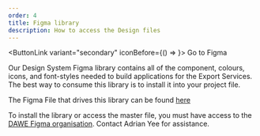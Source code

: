 ```yaml
---
order: 4
title: Figma library
description: How to access the Design files
---
```


<ButtonLink variant="secondary" iconBefore={() => <FigmaLogo />}>
	Go to Figma
</ButtonLink>

Our Design System Figma library contains all of the component, colours, icons, and font-styles needed to build applications for the Export Services. The best way to consume this library is to install it into your project file.

The Figma File that drives this library can be found [here](https://www.figma.com/files/project/37217032/AgDS-Agriculture-Design-System?fuid=1049534194839136217)

To install the library or access the master file, you must have access to the [DAWE Figma organisation](https://www.figma.com/files/team/987658210083094931). Contact Adrian Yee for assistance.

